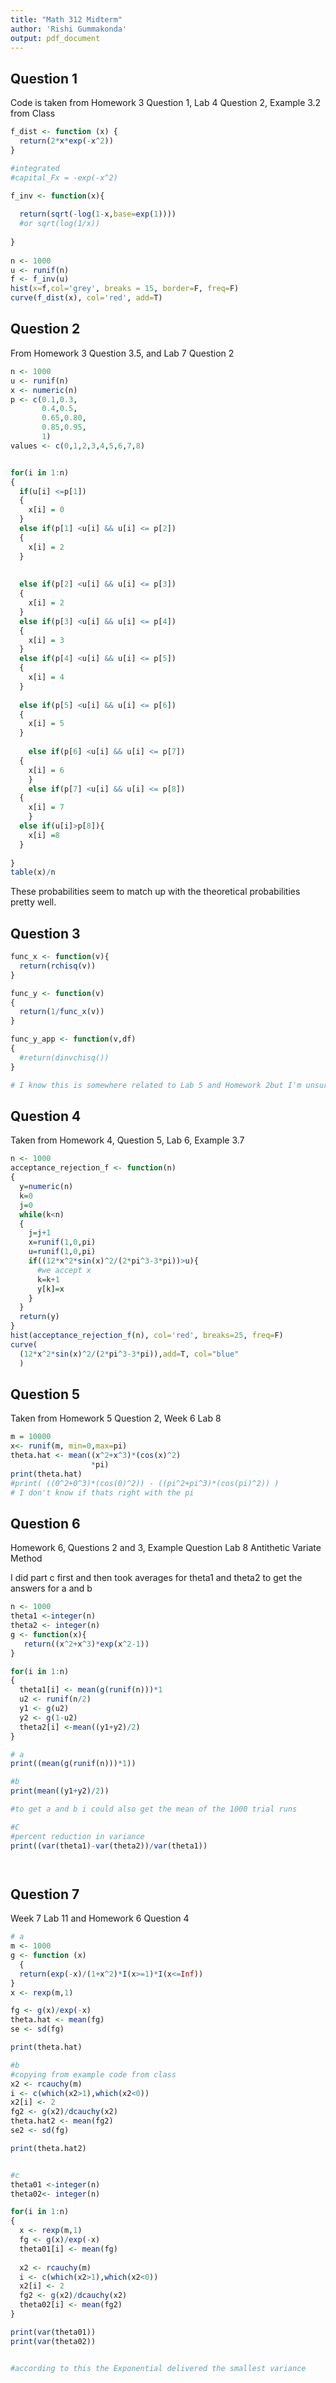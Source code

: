 ---
title: "Math 312 Midterm"
author: 'Rishi Gummakonda'
output: pdf_document
---

## Question 1

Code is taken from Homework 3 Question 1,  Lab 4 Question 2, Example 3.2 from Class

```{r}

f_dist <- function (x) {
  return(2*x*exp(-x^2))
}

#integrated
#capital_Fx = -exp(-x^2)

f_inv <- function(x){
  
  return(sqrt(-log(1-x,base=exp(1))))
  #or sqrt(log(1/x))
  
}
 
n <- 1000
u <- runif(n)
f <- f_inv(u)
hist(x=f,col='grey', breaks = 15, border=F, freq=F)
curve(f_dist(x), col='red', add=T)


```


## Question 2
From Homework 3 Question 3.5, and Lab 7 Question 2

```{r}
n <- 1000
u <- runif(n)
x <- numeric(n)
p <- c(0.1,0.3,
       0.4,0.5,
       0.65,0.80,
       0.85,0.95,
       1)
values <- c(0,1,2,3,4,5,6,7,8)


for(i in 1:n)
{
  if(u[i] <=p[1])
  {
    x[i] = 0 
  }
  else if(p[1] <u[i] && u[i] <= p[2])
  {
    x[i] = 2
  }
  
  
  else if(p[2] <u[i] && u[i] <= p[3])
  {
    x[i] = 2
  }
  else if(p[3] <u[i] && u[i] <= p[4])
  {
    x[i] = 3
  }
  else if(p[4] <u[i] && u[i] <= p[5])
  {
    x[i] = 4
  }
  
  else if(p[5] <u[i] && u[i] <= p[6])
  {
    x[i] = 5
  }
  
    else if(p[6] <u[i] && u[i] <= p[7])
  {
    x[i] = 6
    }
    else if(p[7] <u[i] && u[i] <= p[8])
  {
    x[i] = 7
    }
  else if(u[i]>p[8]){
    x[i] =8
  }
  
}
table(x)/n

```
These probabilities seem to match up with the theoretical probabilities pretty well. 


## Question 3
```{r}

func_x <- function(v){
  return(rchisq(v))
}

func_y <- function(v)
{
  return(1/func_x(v))
}

func_y_app <- function(v,df)
{
  #return(dinvchisq())
}

# I know this is somewhere related to Lab 5 and Homework 2but I'm unsure

```

## Question 4
Taken from Homework 4, Question 5, Lab 6, Example 3.7
```{r}
n <- 1000
acceptance_rejection_f <- function(n)
{
  y=numeric(n)
  k=0
  j=0
  while(k<n)
  {
    j=j+1
    x=runif(1,0,pi)
    u=runif(1,0,pi)
    if((12*x^2*sin(x)^2/(2*pi^3-3*pi))>u){
      #we accept x
      k=k+1
      y[k]=x
    }
  }
  return(y)
}
hist(acceptance_rejection_f(n), col='red', breaks=25, freq=F)
curve(
  (12*x^2*sin(x)^2/(2*pi^3-3*pi)),add=T, col="blue"
  )

```

## Question 5
Taken from Homework 5 Question 2, Week 6 Lab 8
```{r}

m = 10000
x<- runif(m, min=0,max=pi)
theta.hat <- mean((x^2+x^3)*(cos(x)^2)
                  *pi)
print(theta.hat)
#print( ((0^2+0^3)*(cos(0)^2)) - ((pi^2+pi^3)*(cos(pi)^2)) )
# I don't know if thats right with the pi

```

## Question 6
Homework 6, Questions 2 and 3, Example Question Lab 8 Antithetic Variate Method

I did part c first and then took averages for theta1 and theta2 to get the answers for a and b
```{r}
n <- 1000
theta1 <-integer(n)
theta2 <- integer(n)
g <- function(x){
   return((x^2+x^3)*exp(x^2-1))
}

for(i in 1:n)
{
  theta1[i] <- mean(g(runif(n)))*1
  u2 <- runif(n/2)
  y1 <- g(u2)
  y2 <- g(1-u2)
  theta2[i] <-mean((y1+y2)/2)
}

# a 
print((mean(g(runif(n)))*1))

#b
print(mean((y1+y2)/2))

#to get a and b i could also get the mean of the 1000 trial runs

#C
#percent reduction in variance
print((var(theta1)-var(theta2))/var(theta1))




```

## Question 7
Week 7 Lab 11 and Homework 6 Question 4
```{r}

# a
m <- 1000
g <- function (x)
  {
  return(exp(-x)/(1+x^2)*I(x>=1)*I(x<=Inf))
}
x <- rexp(m,1)

fg <- g(x)/exp(-x)
theta.hat <- mean(fg)
se <- sd(fg)

print(theta.hat)

#b
#copying from example code from class
x2 <- rcauchy(m)
i <- c(which(x2>1),which(x2<0))
x2[i] <- 2
fg2 <- g(x2)/dcauchy(x2)
theta.hat2 <- mean(fg2)
se2 <- sd(fg)

print(theta.hat2)


#c
theta01 <-integer(n)
theta02<- integer(n)

for(i in 1:n)
{
  x <- rexp(m,1)
  fg <- g(x)/exp(-x)
  theta01[i] <- mean(fg)
  
  x2 <- rcauchy(m)
  i <- c(which(x2>1),which(x2<0))
  x2[i] <- 2
  fg2 <- g(x2)/dcauchy(x2)
  theta02[i] <- mean(fg2)
}

print(var(theta01))
print(var(theta02))


#according to this the Exponential delivered the smallest variance


```


